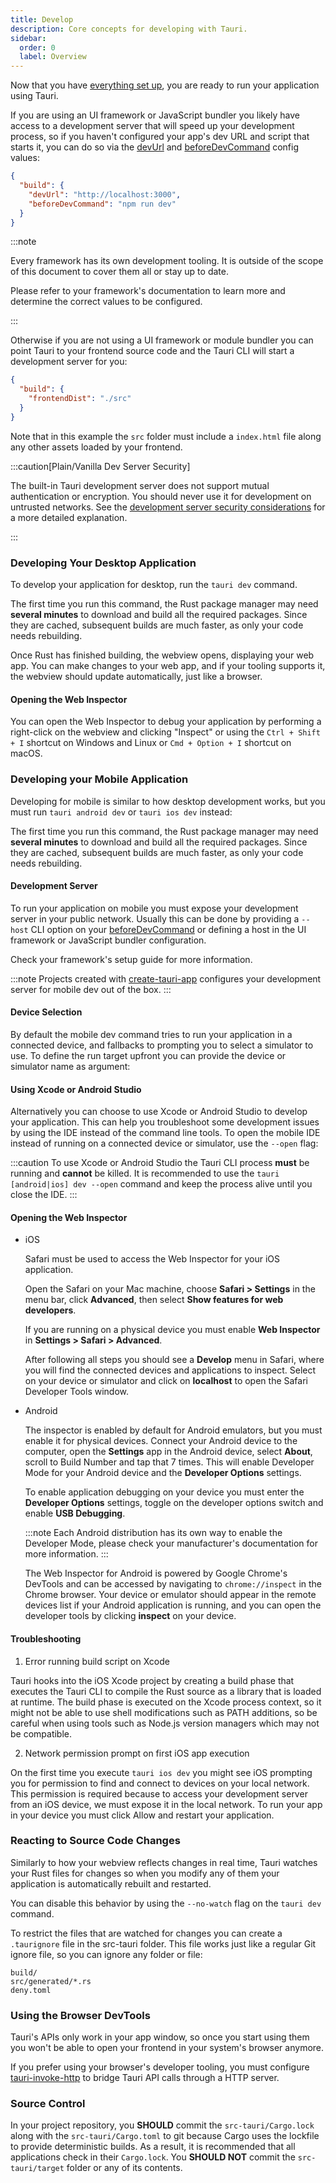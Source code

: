 ```yaml
---
title: Develop
description: Core concepts for developing with Tauri.
sidebar:
  order: 0
  label: Overview
---
```



Now that you have [everything set up](../start/), you are ready to run your application using Tauri.

If you are using an UI framework or JavaScript bundler you likely have access to a development server
that will speed up your development process, so if you haven't configured your app's dev URL and script
that starts it, you can do so via the [devUrl](../reference/config.md#devurl) and
[beforeDevCommand](../reference/config.md#beforedevcommand) config values:

```json title=tauri.conf.json
{
  "build": {
    "devUrl": "http://localhost:3000",
    "beforeDevCommand": "npm run dev"
  }
}
```

:::note

Every framework has its own development tooling. It is outside of the scope of this document to cover them all or stay up to date.

Please refer to your framework's documentation to learn more and determine the correct values to be configured.

:::

Otherwise if you are not using a UI framework or module bundler you can point Tauri to your frontend source code
and the Tauri CLI will start a development server for you:

```json title=tauri.conf.json
{
  "build": {
    "frontendDist": "./src"
  }
}
```

Note that in this example the `src` folder must include a `index.html` file along any other assets loaded by your frontend.

:::caution[Plain/Vanilla Dev Server Security]

The built-in Tauri development server does not support mutual authentication
or encryption. You should never use it for development on untrusted networks.
See the [development server security considerations](/security/lifecycle#development-server)
for a more detailed explanation.

:::

### Developing Your Desktop Application

To develop your application for desktop, run the `tauri dev` command.

<CommandTabs
  npm="npm run tauri dev"
  yarn="yarn tauri dev"
  pnpm="pnpm tauri dev"
  cargo="cargo tauri dev"
/>

The first time you run this command, the Rust package manager may need **several minutes** to download and build all the required packages.
Since they are cached, subsequent builds are much faster, as only your code needs rebuilding.

Once Rust has finished building, the webview opens, displaying your web app.
You can make changes to your web app, and if your tooling supports it, the webview should update automatically, just like a browser.

#### Opening the Web Inspector

You can open the Web Inspector to debug your application by performing a right-click on the webview and clicking "Inspect" or
using the `Ctrl + Shift + I` shortcut on Windows and Linux or `Cmd + Option + I` shortcut on macOS.

### Developing your Mobile Application

Developing for mobile is similar to how desktop development works, but you must run `tauri android dev` or `tauri ios dev` instead:

<CommandTabs
  npm="npm run tauri [android|ios] dev"
  yarn="yarn tauri [android|ios] dev"
  pnpm="pnpm tauri [android|ios] dev"
  cargo="cargo tauri [android|ios] dev"
/>

The first time you run this command, the Rust package manager may need **several minutes** to download and build all the required packages.
Since they are cached, subsequent builds are much faster, as only your code needs rebuilding.

#### Development Server

To run your application on mobile you must expose your development server in your public network.
Usually this can be done by providing a `--host` CLI option on your [beforeDevCommand](../reference/config.md#beforedevcommand)
or defining a host in the UI framework or JavaScript bundler configuration.

Check your framework's setup guide for more information.

:::note
Projects created with [create-tauri-app](https://github.com/tauri-apps/create-tauri-app) configures
your development server for mobile dev out of the box.
:::

#### Device Selection

By default the mobile dev command tries to run your application in a connected device,
and fallbacks to prompting you to select a simulator to use.
To define the run target upfront you can provide the device or simulator name as argument:

<CommandTabs
  npm="npm run tauri ios dev 'iPhone 15'"
  yarn="yarn tauri ios dev 'iPhone 15'"
  pnpm="pnpm tauri ios dev 'iPhone 15'"
  cargo="cargo tauri ios dev 'iPhone 15'"
/>

#### Using Xcode or Android Studio

Alternatively you can choose to use Xcode or Android Studio to develop your application.
This can help you troubleshoot some development issues by using the IDE instead of the command line tools.
To open the mobile IDE instead of running on a connected device or simulator, use the `--open` flag:

<CommandTabs
  npm="npm run tauri [android|ios] dev --open"
  yarn="yarn tauri [android|ios] dev --open"
  pnpm="pnpm tauri [android|ios] dev --open"
  cargo="cargo tauri [android|ios] dev --open"
/>

:::caution
To use Xcode or Android Studio the Tauri CLI process **must** be running and **cannot** be killed.
It is recommended to use the `tauri [android|ios] dev --open` command and keep the process alive until you close the IDE.
:::

#### Opening the Web Inspector

- iOS

  Safari must be used to access the Web Inspector for your iOS application.

  Open the Safari on your Mac machine, choose **Safari > Settings** in the menu bar, click **Advanced**, then select **Show features for web developers**.

  If you are running on a physical device you must enable **Web Inspector** in **Settings > Safari > Advanced**.

  After following all steps you should see a **Develop** menu in Safari, where you will find the connected devices and applications to inspect.
  Select on your device or simulator and click on **localhost** to open the Safari Developer Tools window.

- Android

  The inspector is enabled by default for Android emulators, but you must enable it for physical devices.
  Connect your Android device to the computer, open the **Settings** app in the Android device, select **About**, scroll to Build Number and tap that 7 times.
  This will enable Developer Mode for your Android device and the **Developer Options** settings.

  To enable application debugging on your device you must enter the **Developer Options** settings, toggle on the developer options switch
  and enable **USB Debugging**.

  :::note
  Each Android distribution has its own way to enable the Developer Mode, please check your manufacturer's documentation for more information.
  :::

  The Web Inspector for Android is powered by Google Chrome's DevTools and can be accessed by navigating to `chrome://inspect` in the Chrome browser.
  Your device or emulator should appear in the remote devices list if your Android application is running, and you can open the developer tools
  by clicking **inspect** on your device.

#### Troubleshooting

1. Error running build script on Xcode

Tauri hooks into the iOS Xcode project by creating a build phase that executes the Tauri CLI to compile the Rust source
as a library that is loaded at runtime. The build phase is executed on the Xcode process context, so it might not be able
to use shell modifications such as PATH additions, so be careful when using tools such as Node.js version managers which may not be compatible.

2. Network permission prompt on first iOS app execution

On the first time you execute `tauri ios dev` you might see iOS prompting you for permission to find and connect
to devices on your local network. This permission is required because to access your development server from an iOS device,
we must expose it in the local network. To run your app in your device you must click Allow and restart your application.

### Reacting to Source Code Changes

Similarly to how your webview reflects changes in real time,
Tauri watches your Rust files for changes so when you modify any of them your application is automatically rebuilt and restarted.

You can disable this behavior by using the `--no-watch` flag on the `tauri dev` command.

To restrict the files that are watched for changes you can create a `.taurignore` file in the src-tauri folder.
This file works just like a regular Git ignore file, so you can ignore any folder or file:

```filename=.taurignore
build/
src/generated/*.rs
deny.toml
```

### Using the Browser DevTools

Tauri's APIs only work in your app window, so once you start using them you won't be able to open your frontend in your system's browser anymore.

If you prefer using your browser's developer tooling, you must configure [tauri-invoke-http](https://github.com/tauri-apps/tauri-invoke-http)
to bridge Tauri API calls through a HTTP server.

### Source Control

In your project repository, you **SHOULD** commit the `src-tauri/Cargo.lock` along with the `src-tauri/Cargo.toml` to git
because Cargo uses the lockfile to provide deterministic builds. As a result, it is recommended that all applications check in
their `Cargo.lock`. You **SHOULD NOT** commit the `src-tauri/target` folder or any of its contents.
